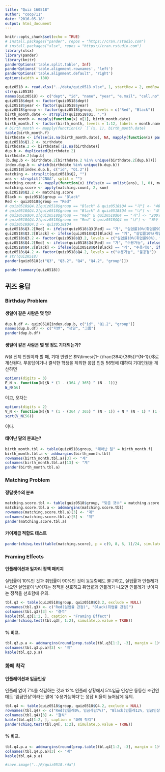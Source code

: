 ```yaml
---
title: "Quiz 160518"
author: "coop711"
date: "2016-05-18"
output: html_document
---
```


```r
knitr::opts_chunk$set(echo = TRUE)
# install.packages("pander", repos = "https://cran.rstudio.com")
# install.packages("xlsx", repos = "https://cran.rstudio.com")
library(xlsx)
library(pander)
library(knitr)
panderOptions('table.split.table', Inf)
panderOptions('table.alignment.rownames', 'left')
panderOptions('table.alignment.default', 'right')
options(width = 180)
```

```r
quiz0518 <- read.xlsx("../data/quiz0518.xlsx", 1, startRow = 2, endRow = 66, colIndex = c(3:7, 9:14), colClasses = c(rep("character", 11)), stringsAsFactors = FALSE)
str(quiz0518)
names(quiz0518) <- c("dept", "id", "name", "year", "e.mail", "cell.no", "Q1", "Q2", "Q3", "Q4", "group")
quiz0518$dept <- factor(quiz0518$dept)
quiz0518$year <- factor(quiz0518$year)
quiz0518$group <- factor(quiz0518$group, levels = c("Red", "Black"))
birth_month.date <- strsplit(quiz0518$Q1, ",")
birth_month <- mapply(function(x) x[1], birth_month.date)
birth_month.f <- factor(birth_month, levels = 1:12, labels = month.name)
# birth_month <- mapply(function(x) `[`(x, 1), birth_month.date)
table(birth_month.f)
birthdate <- ifelse(is.na(birth_month.date), NA, mapply(function(x) paste(x[1], "월", x[2], "일", sep = ""), birth_month.date))
quiz0518$Q1.2 <- birthdate
birthdate.2 <- birthdate[!is.na(birthdate)]
dup.b <- duplicated(birthdate.2)
birthdate.2[dup.b]
(b.dup.b <- birthdate.2[birthdate.2 %in% unique(birthdate.2[dup.b])])
index.dup.b <- which(birthdate %in% unique(b.dup.b))
quiz0518[index.dup.b, c("id", "Q1.2")]
matching <- strsplit(quiz0518$Q2, "")
ans <- strsplit("CNGA", split = "")
matching.count <- mapply(function(x) ifelse(x == unlist(ans), 1, 0), matching)
matching.score <- apply(matching.count, 2, sum)
quiz0518$Q2.2 <- matching.score
Black <- quiz0518$group == "Black"
Red <- quiz0518$group == "Red"
# quiz0518$Q4.2[quiz0518$group == "Black" & quiz0518$Q4 == "가"] <- "400명은 죽는다"
# quiz0518$Q4.2[quiz0518$group == "Black" & quiz0518$Q4 == "나"] <- "모두 사망 않을 확률 1/3"
# quiz0518$Q4.2[quiz0518$group == "Red" & quiz0518$Q4 == "가"] <- "200명은 살린다"
# quiz0518$Q4.2[quiz0518$group == "Red" & quiz0518$Q4 == "나"] <- "모두 살릴 확률 1/3"
# quiz0518$Q4.2 <- quiz0518$Q4
quiz0518$Q3.2[Red] <- ifelse(quiz0518$Q3[Red] == "가", "실업률10%(취업률90%), 인플레12%", ifelse(quiz0518$Q3[Red] == "나", "실업률5%(취업률95%), 인플레17%", NA))
quiz0518$Q3.2[Black] <- ifelse(quiz0518$Q3[Black] == "가", "실업률10%(취업률90%), 인플레12%", ifelse(quiz0518$Q3[Black] == "나", "실업률5%(취업률95%), 인플레17%", NA))
quiz0518$Q3.2 <- factor(quiz0518$Q3.2, levels = c("실업률10%(취업률90%), 인플레12%", "실업률5%(취업률95%), 인플레17%"))
quiz0518$Q4.2[Red] <- ifelse(quiz0518$Q4[Red] == "가", "수용가능", ifelse(quiz0518$Q4[Red] == "나", "불공정", NA))
quiz0518$Q4.2[Black] <- ifelse(quiz0518$Q4[Black] == "가", "수용가능", ifelse(quiz0518$Q4[Black] == "나", "불공정", NA))
quiz0518$Q4.2 <- factor(quiz0518$Q4.2, levels = c("수용가능", "불공정"))
# str(quiz0518)
pander(quiz0518[c("Q3", "Q3.2", "Q4", "Q4.2", "group")])
```

```r
pander(summary(quiz0518))
```

## 퀴즈 응답

### Birthday Problem

#### 생일이 같은 사람은 몇 명?

```r
dup.b.df <- quiz0518[index.dup.b, c("id", "Q1.2", "group")]
names(dup.b.df) <- c("학번", "생일", "그룹")
pander(dup.b.df)
```

#### 생일이 같은 사람은 몇 명 정도 기대되는가?

$N$을 전체 인원이라 할 때, 기대 인원은 $N\times\{1- (\frac{364}{365})^{N-1}\}$로 계산된다.
무응답이거나 결석한 학생을 제외한 응답 인원 56명에 대하여 기대인원을 계산하면

```r
options(digits = 3)
E_N <- function(N){N * (1 - (364 / 365) ^ (N - 1))}
E_N(56)
```

이고, 오차는 

```r
options(digits = 2)
V_N <- function(N){N * (1 - (364 / 365) ^ (N - 1)) + N * (N - 1) * (1 - (363 / 365)) ^ (N - 2)}
sqrt(V_N(56))
```

이다.

#### 태어난 달의 분포는?

```r
birth_month.tbl <- table(quiz0518$group, "태어난 달" = birth_month.f)
birth_month.tbl.a <- addmargins(birth_month.tbl)
rownames(birth_month.tbl.a)[3] <- "계"
colnames(birth_month.tbl.a)[13] <- "계"
pander(birth_month.tbl.a)
```

### Matching Problem

#### 정답갯수의 분포

```r
matching.score.tbl <- table(quiz0518$group, "맞춘 갯수" = matching.score)
matching.score.tbl.a <- addmargins(matching.score.tbl)
rownames(matching.score.tbl.a)[3] <- "계"
colnames(matching.score.tbl.a)[5] <- "계"
pander(matching.score.tbl.a)
```

#### 카이제곱 적합도 테스트

```r
pander(chisq.test(table(matching.score), p = c(9, 8, 6, 1)/24, simulate.p.value = TRUE, B = 2000))
```

### Framing Effects

#### 인플레이션과 일자리 정책 패키지

실업률이 10%인 것과 취업률이 90%인 것이 동등함에도 불구하고, 실업률과 인플레가 나오면 실업률이 낮아지는 정책을 선호하고 취업률과 인플레가 나오면 인플레가 낮아지는 정책을 선호함에 유의.

```r
tbl.q3 <- table(quiz0518$group, quiz0518$Q3.2, exclude = NULL)
rownames(tbl.q3) <- c("Red(실업률 관점)", "Black(취업률 관점)")
colnames(tbl.q3)[3] <- "결석"
kable(tbl.q3[1:2, ], caption = "Framing Effect")
pander(chisq.test(tbl.q3[, 1:2], simulate.p.value = TRUE))
```

#### % 비교.  

```r
tbl.q3.p.a <- addmargins(round(prop.table(tbl.q3[1:2, -3], margin = 1)*100, digits = 1))[1:2, ]
colnames(tbl.q3.p.a)[3] <- "계"
kable(tbl.q3.p.a)
```

### 화폐 착각

#### 인플레이션과 임금인상

인플레 없이 7%를 삭감하는 것과 12% 인플레 상황에서 5%임금 인상은 동등한 조건인데도 '임금인상'이라는 말에 '수용가능하다'는 응답 비율이 늘어남에 유의.

```r
tbl.q4 <- table(quiz0518$group, quiz0518$Q4.2, exclude = NULL)
rownames(tbl.q4) <- c("Red(인플레0%, 임금삭감7%)", "Black(인플레12%, 임금인상5%)")
colnames(tbl.q4)[3] <- "결석"
kable(tbl.q4[1:2, ], caption = "화폐 착각")
pander(chisq.test(tbl.q4[, 1:2], simulate.p.value = TRUE))
```

#### % 비교.  

```r
tbl.q4.p.a <- addmargins(round(prop.table(tbl.q4[1:2, -3], margin = 1)*100, digits = 1))[1:2, ]
colnames(tbl.q4.p.a)[3] <- "계"
kable(tbl.q4.p.a)
```

```r
#save.image("../R/quiz0518.rda")
```
